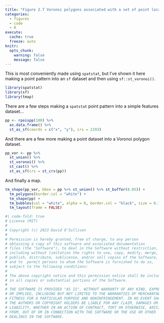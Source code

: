 ```yaml
---
title: "Figure 2.7 Voronoi polygons associated with a set of point locations"
categories: 
  - figures
  - code
  - R
execute: 
  cache: true
  freeze: auto
knitr:
  opts_chunk: 
    warning: false
    message: false
---
```


This is most conveniently made using `spatstat`, but I've shown it here making a point pattern into an `sf` dataset and then using `sf::st_voronoi()`. 

```r
library(spatstat)
library(sf)
library(tmap)
```

There are a few steps making a `spatstat` point pattern into a simple features dataset...

```r
pp <- rpoispp(100) %>%
  as.data.frame() %>%
  st_as_sf(coords = c("x", "y"), crs = 2193)
```

And there are a few more making a point dataset into a Voronoi polygon dataset.

```r
pp_vor <- pp %>%
  st_union() %>%
  st_voronoi() %>%
  st_cast() %>%
  st_as_sf(crs = st_crs(pp))
```

And finally a map.

```r
tm_shape(pp_vor, bbox = pp %>% st_union() %>% st_buffer(0.05)) + 
  tm_polygons(border.col = "white") +
  tm_shape(pp) + 
  tm_bubbles(col = "white", alpha = 0, border.col = "black", size = 0.1) +
  tm_layout(frame = FALSE)
```

```r
#| code-fold: true
# License (MIT)
#
# Copyright (c) 2023 David O'Sullivan
#
# Permission is hereby granted, free of charge, to any person
# obtaining a copy of this software and associated documentation
# files (the "Software"), to deal in the Software without restriction,
# including without limitation the rights to use, copy, modify, merge,
# publish, distribute, sublicense, and/or sell copies of the Software,
# and to  permit persons to whom the Software is furnished to do so,
# subject to the following conditions:
#
# The above copyright notice and this permission notice shall be included
# in all copies or substantial portions of the Software.
#
# THE SOFTWARE IS PROVIDED "AS IS", WITHOUT WARRANTY OF ANY KIND, EXPRESS
# OR IMPLIED, INCLUDING BUT NOT LIMITED TO THE WARRANTIES OF MERCHANTABILITY,
# FITNESS FOR A PARTICULAR PURPOSE AND NONINFRINGEMENT. IN NO EVENT SHALL
# THE AUTHORS OR COPYRIGHT HOLDERS BE LIABLE FOR ANY CLAIM, DAMAGES OR OTHER
# LIABILITY, WHETHER IN AN ACTION OF CONTRACT, TORT OR OTHERWISE, ARISING
# FROM, OUT OF OR IN CONNECTION WITH THE SOFTWARE OR THE USE OR OTHER
# DEALINGS IN THE SOFTWARE.
```